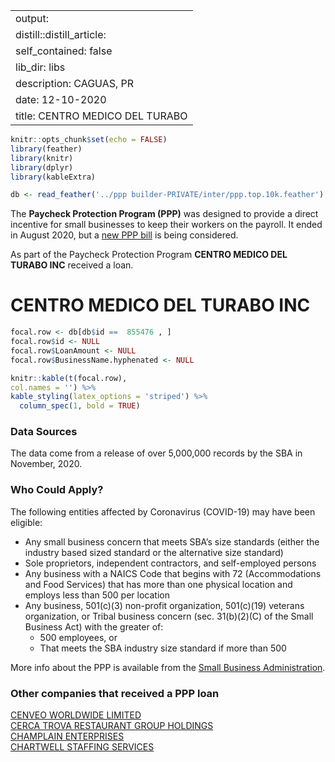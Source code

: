 
---
output:
  distill::distill_article:
    self_contained: false
    lib_dir: libs
description: CAGUAS, PR 
date: 12-10-2020
title: CENTRO MEDICO DEL TURABO 
---




```r
knitr::opts_chunk$set(echo = FALSE)
library(feather)
library(knitr)
library(dplyr)
library(kableExtra)

db <- read_feather('../ppp builder-PRIVATE/inter/ppp.top.10k.feather')

```



The **Paycheck Protection Program (PPP)** was designed to provide a direct incentive for small businesses to keep their workers on the payroll. It ended in August 2020, but a [new PPP bill](https://thehill.com/policy/finance/529092-bipartisan-support-for-new-ppp-loans-gains-momentum-in-congress) is being considered.

As part of the Paycheck Protection Program **CENTRO MEDICO DEL TURABO INC** received a loan.


# CENTRO MEDICO DEL TURABO INC 

```r
focal.row <- db[db$id ==  855476 , ]
focal.row$id <- NULL
focal.row$LoanAmount <- NULL
focal.row$BusinessName.hyphenated <- NULL

knitr::kable(t(focal.row), 
col.names = '') %>%
kable_styling(latex_options = 'striped') %>%
  column_spec(1, bold = TRUE)


```

### Data Sources

The data come from a release of over 5,000,000 records by the SBA in November, 2020.


### Who Could Apply?

The following entities affected by Coronavirus (COVID-19) may have been eligible:

+ Any small business concern that meets SBA’s size standards (either the industry based sized standard or the alternative size standard)
+ Sole proprietors, independent contractors, and self-employed persons
+ Any business with a NAICS Code that begins with 72 (Accommodations and Food Services) that has more than one physical location and employs less than 500 per location
+ Any business, 501(c)(3) non-profit organization, 501(c)(19) veterans organization, or Tribal business concern (sec. 31(b)(2)(C) of the Small Business Act) with the greater of:
  + 500 employees, or 
  + That meets the SBA industry size standard if more than 500


More info about the PPP is available from the [Small Business Administration](https://www.sba.gov/funding-programs/loans/coronavirus-relief-options/paycheck-protection-program).

 
### Other companies that received a PPP loan 
   
 [CENVEO WORLDWIDE LIMITED](/Paycheck-Protection-Program/856829-CENVEO-WORLDWIDE-LIMITED) <br> [CERCA TROVA RESTAURANT GROUP HOLDINGS](/Paycheck-Protection-Program/857280-CERCA-TROVA-RESTAURANT-GROUP-HOLDINGS) <br> [CHAMPLAIN ENTERPRISES](/Paycheck-Protection-Program/868931-CHAMPLAIN-ENTERPRISES) <br> [CHARTWELL STAFFING SERVICES](/Paycheck-Protection-Program/885139-CHARTWELL-STAFFING-SERVICES) <br>